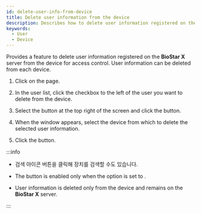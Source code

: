 ```yaml
---
id: delete-user-info-from-device
title: Delete user information from the device
description: Describes how to delete user information registered on the device.
keywords:
  - User
  - Device
---
```


Provides a feature to delete user information registered on the **BioStar X** server from the device for access control. User information can be deleted from each device.

1. Click <Cmd sid='shell.header.user' /> on the <Cmd sid='shell.header.launcher' /> page.

2. In the user list, click the checkbox to the left of the user you want to delete from the device.

3. Select the <IcMoreW/> button at the top right of the screen and click the <Cmd sid='user.header.removeFromDevice' product='2' /> button.

4. When the <Cmd sid='user.header.removeFromDevice' product='2' /> window appears, select the device from which to delete the selected user information.

5. Click the <Cmd sid='common.delete' /> button.

:::info

* 검색 아이콘 버튼을 클릭해 장치를 검색할 수도 있습니다.

* The <Cmd sid='user.header.removeFromDevice' product='2' /> button is enabled only when the <Cmd sid='setting.server.automaticUserSync' product='2' /> option is set to <Cmd sid='device.Input.unsupervised' product='2' />.

* User information is deleted only from the device and remains on the **BioStar X** server.

:::
